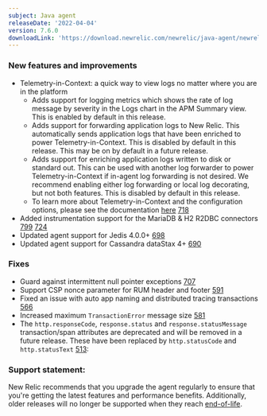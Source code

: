 ```yaml
---
subject: Java agent
releaseDate: '2022-04-04'
version: 7.6.0
downloadLink: 'https://download.newrelic.com/newrelic/java-agent/newrelic-agent/7.6.0/'
---
```


### New features and improvements
* Telemetry-in-Context: a quick way to view logs no matter where you are in the platform
    * Adds support for logging metrics which shows the rate of log message by severity in the Logs chart in the APM Summary view. This is enabled by default in this release.
    * Adds support for forwarding application logs to New Relic. This automatically sends application logs that have been enriched to power Telemetry-in-Context. This is disabled by default in this release. This may be on by default in a future release.
    * Adds support for enriching application logs written to disk or standard out. This can be used with another log forwarder to power Telemetry-in-Context if in-agent log forwarding is not desired. We recommend enabling either log forwarding or local log decorating, but not both features. This is disabled by default in this release.
    * To learn more about Telemetry-in-Context and the configuration options, please see the documentation [here](/docs/logs/logs-context/java-configure-logs-context-all/) [718](https://github.com/newrelic/newrelic-java-agent/pull/718)
* Added instrumentation support for the MariaDB & H2 R2DBC connectors [799](https://github.com/newrelic/newrelic-java-agent/pull/799) [724](https://github.com/newrelic/newrelic-java-agent/pull/724)
* Updated agent support for Jedis 4.0.0+ [698](https://github.com/newrelic/newrelic-java-agent/pull/698)
* Updated agent support for Cassandra dataStax 4+ [690](https://github.com/newrelic/newrelic-java-agent/pull/690)

### Fixes
* Guard against intermittent null pointer exceptions [707](https://github.com/newrelic/newrelic-java-agent/pull/707)
* Support CSP nonce parameter for RUM header and footer [591](https://github.com/newrelic/newrelic-java-agent/pull/591)
* Fixed an issue with auto app naming and distributed tracing transactions [566](https://github.com/newrelic/newrelic-java-agent/pull/566)
* Increased maximum `TransactionError` message size [581](https://github.com/newrelic/newrelic-java-agent/issues/581)
* The `http.responseCode`, `response.status` and `response.statusMessage` transaction/span attributes are deprecated and will be removed in a future release. These have been replaced by `http.statusCode` and `http.statusText` [513](https://github.com/newrelic/newrelic-java-agent/pull/513):

### Support statement:

New Relic recommends that you upgrade the agent regularly to ensure that you're getting the latest features and performance benefits. Additionally, older releases will no longer be supported when they reach [end-of-life](https://docs.newrelic.com/docs/using-new-relic/cross-product-functions/install-configure/notification-changes-new-relic-saas-features-distributed-software/).
